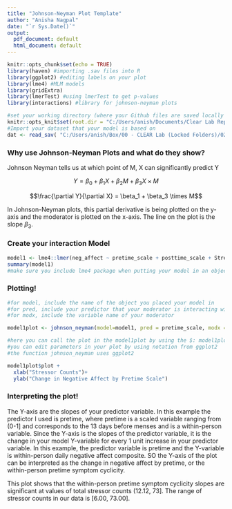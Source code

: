 ```yaml
---
title: "Johnson-Neyman Plot Template"
author: "Anisha Nagpal"
date: "`r Sys.Date()`"
output:
  pdf_document: default
  html_document: default
---
```


```r
knitr::opts_chunk$set(echo = TRUE)
library(haven) #importing .sav files into R
library(ggplot2) #editing labels on your plot
library(lme4) #MLM models 
library(gridExtra)
library(lmerTest) #using lmerTest to get p-values
library(interactions) #library for johnson-neyman plots

#set your working directory (where your Github files are saved locally on your computer)
knitr::opts_knit$set(root.dir = "C:/Users/anish/Documents/Clear Lab Repositories/code_templates_AN")
#Import your dataset that your model is based on
dat <- read_sav( "C:/Users/anish/Box/00 - CLEAR Lab (Locked Folders)/02 - Data Management, Analysis, and Papers/Studies_Projects/CLEARCOMBINED_projects/CLEAR23_STRAIN/02_code_dataedits_output/STRAIN23_merged_data_prepped.sav")

```

### Why use Johnson-Neyman Plots and what do they show?

Johnson Neyman tells us at which point of M, X can significantly predict Y 

$$Y = \beta_0 + \beta_1{X} + \beta_2{M} + \beta_3{X} \times M$$

$$\frac{\partial Y}{\partial X} = \beta_1 + \beta_3 \times M$$

In Johnson-Neyman plots, this partial derivative is being plotted on the y-axis and the moderator is plotted on the x-axis. The line on the plot is the slope $\beta_3$. 

### Create your interaction Model 

```r
model1 <- lme4::lmer(neg_affect ~ pretime_scale + posttime_scale + StressCT + age_z + SSRI + StressCT:pretime_scale + StressCT:posttime_scale + SSRI:pretime_scale + SSRI:posttime_scale + (1 + pretime_scale |id), data = dat, REML = TRUE)
summary(model1)
#make sure you include lme4 package when putting your model in an object, because if you have the lmertest package imported then the lmer function from lmertest with override lme4 and the johnson_neyman plot function from the interactions package will not work 
```

### Plotting!

```r
#for model, include the name of the object you placed your model in
#for pred, include your predictor that your moderator is interacting with 
#for modx, include the variable name of your moderator 

model1plot <- johnson_neyman(model=model1, pred = pretime_scale, modx = StressCT)

#here you can call the plot in the model1plot by using the $: model1plot$plot 
#you can edit parameters in your plot by using notation from ggplot2
#the function johnson_neyman uses ggplot2 

model1plot$plot +
  xlab("Stressor Counts")+ 
  ylab("Change in Negative Affect by Pretime Scale")
```

### Interpreting the plot!

The Y-axis are the slopes of your predictor variable. In this example the predictor I used is pretime, where pretime is a scaled variable ranging from (0-1] and corresponds to the 13 days before menses and is a within-person variable. Since the Y-axis is the slopes of the predictor variable, it is the change in your model Y-variable for every 1 unit increase in your predictor variable. In this example, the predictor variable is pretime and the Y-variable is within-person daily negative affect composite. SO the Y-axis of the plot can be interpreted as the change in negative affect by pretime, or the within-person pretime symptom cyclicity. 

This plot shows that the within-person pretime symptom cyclicity slopes are significant at values of total stressor counts (12.12, 73]. The range of stressor counts in our data is [6.00, 73.00].



